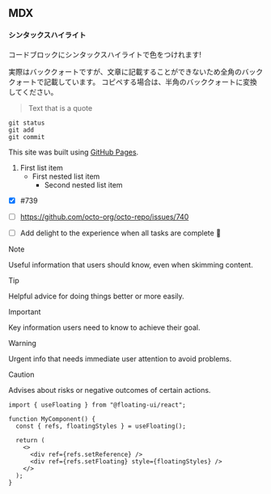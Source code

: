 ## MDX

#### シンタックスハイライト

コードブロックにシンタックスハイライトで色をつけれます!

実際はバッククォートですが、文章に記載することができないため全角のバッククォートで記載しています。
コピペする場合は、半角のバッククォートに変換してください。

> Text that is a quote

``` shell
git status
git add
git commit
```

This site was built using [GitHub Pages](https://pages.github.com/).


1. First list item
   - First nested list item
     - Second nested list item

- [x] #739
- [ ] https://github.com/octo-org/octo-repo/issues/740
- [ ] Add delight to the experience when all tasks are complete :tada:


> [!NOTE]
> Useful information that users should know, even when skimming content.

> [!TIP]
> Helpful advice for doing things better or more easily.

> [!IMPORTANT]
> Key information users need to know to achieve their goal.

> [!WARNING]
> Urgent info that needs immediate user attention to avoid problems.

> [!CAUTION]
> Advises about risks or negative outcomes of certain actions.


```tsx {4} showLineNumbers
import { useFloating } from "@floating-ui/react";

function MyComponent() {
  const { refs, floatingStyles } = useFloating();

  return (
    <>
      <div ref={refs.setReference} />
      <div ref={refs.setFloating} style={floatingStyles} />
    </>
  );
}
```
